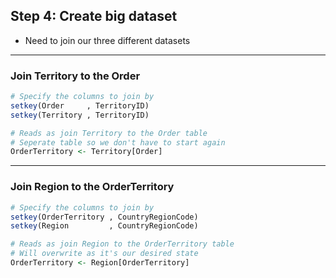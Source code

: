 ## Step 4: Create big dataset

- Need to join our three different datasets

------

### Join Territory to the Order
```r
# Specify the columns to join by
setkey(Order     , TerritoryID)
setkey(Territory , TerritoryID)

# Reads as join Territory to the Order table
# Seperate table so we don't have to start again
OrderTerritory <- Territory[Order]
```

------

### Join Region to the OrderTerritory
```r
# Specify the columns to join by
setkey(OrderTerritory , CountryRegionCode)
setkey(Region         , CountryRegionCode)

# Reads as join Region to the OrderTerritory table
# Will overwrite as it's our desired state
OrderTerritory <- Region[OrderTerritory]
```